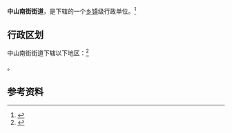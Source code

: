 {{中国乡级行政区|64/01/04/008/000}}

'''中山南街街道'''，是{{PRC admin/fullname|64/01/04/008/000|3}}下辖的一个[[乡镇|乡镇]]级行政单位。<ref>{{PRC admin/ref sgc|{{PRC admin/parent|64/01/04/008/000}}}}</ref>

== 行政区划 ==

中山南街街道下辖以下地区：<ref>{{PRC admin/ref sgc|64/01/04/008/000}}</ref>

{{PRC admin/children|64/01/04/008/000}}。

== 参考资料 ==

{{reflist}}

{{行政区划小作品}}
{{PRC admin/navcat|64/01/04/008/000}}